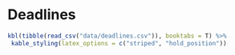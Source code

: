 # Deadlines {-#deadlines}

```r
kbl(tibble(read_csv("data/deadlines.csv")), booktabs = T) %>%
 kable_styling(latex_options = c("striped", "hold_position"))
```

